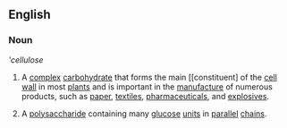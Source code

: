 ==English==
===Noun===
{{wikipedia}}
'''cellulose''
#A [[complex]] [[carbohydrate]] that forms the main [[constituent] of the [[cell wall]] in most [[plant]]s and is important in the [[manufacture]] of numerous products, such as [[paper]], [[textiles]], [[pharmaceutical]]s, and [[explosive]]s.
#{{chemistry}} A [[polysaccharide]] containing many [[glucose]] [[unit]]s in [[parallel]] [[chain]]s.